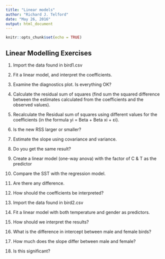 ```yaml
---
title: "Linear models"
author: "Richard J. Telford"
date: "May 26, 2016"
output: html_document
---
```


```r
knitr::opts_chunk$set(echo = TRUE)
```

## Linear Modelling Exercises

1. Import the data found in bird1.csv
2. Fit a linear model, and interpret the coefficients.
3. Examine the diagnostics plot. Is everything OK?
3. Calculate the residual sum of squares (find sum the squared difference between the estimates calculated from the coefficients and the observed values).
4. Recalculate the Residual sum of squares using different values for the coefficients (in the formula yi = Beta + Beta xi + εi).
5. Is the new RSS larger or smaller?
6. Estimate the slope using covariance and variance.
7. Do you get the same result?
8. Create a linear model (one-way anova) with the factor of C & T as the predictor
9. Compare the SST with the regression model.
10. Are there any difference.
12. How should the coefficients be interpreted?

13. Import the data found in bird2.csv
14. Fit a linear model with both temperature and gender as predictors.
15. How should we interpret the results?
16. What is the difference in intercept between male and female birds?
17. How much does the slope differ between male and female?
18. Is this significant?

